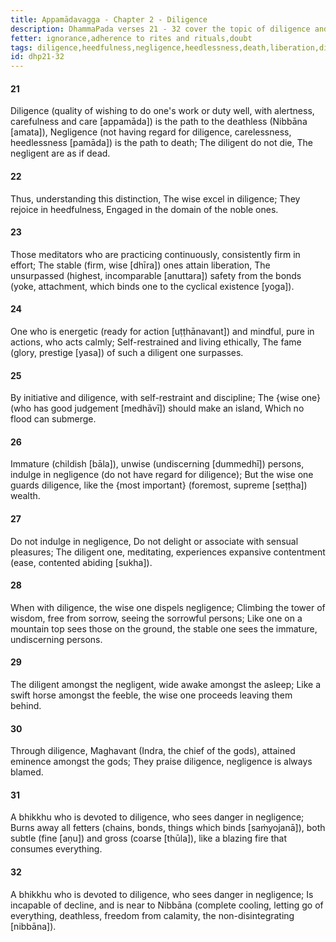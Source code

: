 ```yaml
---
title: Appamādavagga - Chapter 2 - Diligence
description: DhammaPada verses 21 - 32 cover the topic of diligence and the importance of being diligent and wise. The wise one is encouraged to guard against negligence and to cultivate diligence as a path to liberation.
fetter: ignorance,adherence to rites and rituals,doubt
tags: diligence,heedfulness,negligence,heedlessness,death,liberation,diligence,wisdom,nibbāna,meditation
id: dhp21-32
---
```


#### 21

Diligence (quality of wishing to do one's work or duty well, with alertness, carefulness and care [appamāda]) is the path to the deathless (Nibbāna [amata]),
Negligence (not having regard for diligence, carelessness, heedlessness [pamāda]) is the path to death;
The diligent do not die,
The negligent are as if dead.

#### 22

Thus, understanding this distinction,
The wise excel in diligence;
They rejoice in heedfulness,
Engaged in the domain of the noble ones.

#### 23

Those meditators who are practicing continuously,
consistently firm in effort;
The stable (firm, wise [dhīra]) ones attain liberation,
The unsurpassed (highest, incomparable [anuttara]) safety from the bonds (yoke, attachment, which binds one to the cyclical existence [yoga]).

#### 24

One who is energetic (ready for action [uṭṭhānavant]) and mindful,
pure in actions, who acts calmly;
Self-restrained and living ethically,
The fame (glory, prestige [yasa]) of such a diligent one surpasses.

#### 25

By initiative and diligence,
with self-restraint and discipline;
The \{wise one} (who has good judgement [medhāvī]) should make an island,
Which no flood can submerge.

#### 26

Immature (childish [bāla]), unwise (undiscerning [dummedhī]) persons,
indulge in negligence (do not have regard for diligence);
But the wise one guards diligence,
like the \{most important} (foremost, supreme [seṭṭha]) wealth.

#### 27

Do not indulge in negligence,
Do not delight or associate with sensual pleasures;
The diligent one, meditating,
experiences expansive contentment (ease, contented abiding [sukha]).

#### 28

When with diligence,
the wise one dispels negligence;
Climbing the tower of wisdom,
free from sorrow, seeing the sorrowful persons;
Like one on a mountain top sees those on the ground,
the stable one sees the immature, undiscerning persons.

#### 29

The diligent amongst the negligent,
wide awake amongst the asleep;
Like a swift horse amongst the feeble,
the wise one proceeds leaving them behind.

#### 30

Through diligence, Maghavant (Indra, the chief of the gods),
attained eminence amongst the gods;
They praise diligence,
negligence is always blamed.

#### 31

A bhikkhu who is devoted to diligence,
who sees danger in negligence;
Burns away all fetters (chains, bonds, things which binds [saṁyojanā]), both subtle (fine [aṇu]) and gross (coarse [thūla]),
like a blazing fire that consumes everything.

#### 32

A bhikkhu who is devoted to diligence,
who sees danger in negligence;
Is incapable of decline,
and is near to Nibbāna (complete cooling, letting go of everything, deathless, freedom from calamity, the non-disintegrating [nibbāna]).